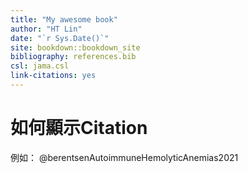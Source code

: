 ```yaml
---
title: "My awesome book"
author: "HT Lin"
date: "`r Sys.Date()`"
site: bookdown::bookdown_site
bibliography: references.bib
csl: jama.csl
link-citations: yes
---
```


# 如何顯示Citation

例如： @berentsenAutoimmuneHemolyticAnemias2021
